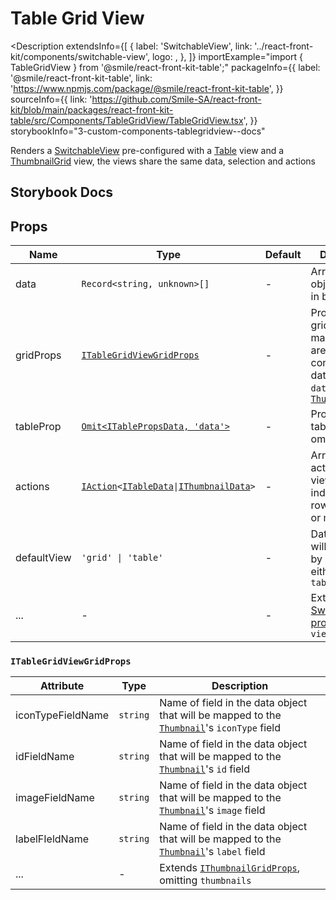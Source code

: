 
# Table Grid View

<Description
  extendsInfo={[
    {
      label: 'SwitchableView',
      link: '../react-front-kit/components/switchable-view',
      logo: <GitHubLogo />,
    },
  ]}
  importExample="import { TableGridView } from '@smile/react-front-kit-table';"
  packageInfo={{
    label: '@smile/react-front-kit-table',
    link: 'https://www.npmjs.com/package/@smile/react-front-kit-table',
  }}
  sourceInfo={{
    link: 'https://github.com/Smile-SA/react-front-kit/blob/main/packages/react-front-kit-table/src/Components/TableGridView/TableGridView.tsx',
  }}
  storybookInfo="3-custom-components-tablegridview--docs"
>
  Renders a [SwitchableView](../react-front-kit/components/switchable-view)
  pre-configured with a [Table](./table) view and a
  [ThumbnailGrid](../react-front-kit/components/thumbnail-grid) view, the views
  share the same data, selection and actions
</Description>

## Storybook Docs

<StorybookEmbed
  storyId="3-custom-components-tablegridview--docs"
  height="2450"
/>

## Props

| Name                  | Type                                                                                                                                                                                                 | Default | Description                                                                                                                                              |
| --------------------- | ---------------------------------------------------------------------------------------------------------------------------------------------------------------------------------------------------- | ------- | -------------------------------------------------------------------------------------------------------------------------------------------------------- |
| data <Required/>      | `Record<string, unknown>[]`                                                                                                                                                                          | -       | Array of data objects, loaded in both views                                                                                                              |
| gridProps <Required/> | [`ITableGridViewGridProps`](#itablegridviewgridprops)                                                                                                                                                | -       | Props for the grid view, field mapping values are used to convert any data object in `data` into [`Thumbnails`](../react-front-kit/components/thumbnail) |
| tableProp <Required/> | [`Omit<ITablePropsData, 'data'>`](./table#props)                                                                                                                                                     | -       | Props for the table view, omitting `data`                                                                                                                |
| actions               | [`IAction`](../shared-types/actions#iactiont)`<`[`ITableData`](./table#itabledatadata-extends-recordstring-unknown)`\|`[`IThumbnailData`](../react-front-kit/components/thumbnail#ithumbnaildata)`>` | -       | Array of actions for both views, either individual row/thumbnail or mass actions                                                                         |
| defaultView           | `'grid' \| 'table'`                                                                                                                                                                                  | -       | Data view that will be active by default, either `grid` or `table`                                                                                       |
| ...                   | -                                                                                                                                                                                                    | -       | Extends [SwitchableView props](../react-front-kit/components/switchable-view#props), omitting `views`                                                    |

### `ITableGridViewGridProps`

| Attribute         | Type     | Description                                                                                                                           |
| ----------------- | -------- | ------------------------------------------------------------------------------------------------------------------------------------- |
| iconTypeFieldName | `string` | Name of field in the data object that will be mapped to the [`Thumbnail`](../react-front-kit/components/thumbnail)'s `iconType` field |
| idFieldName       | `string` | Name of field in the data object that will be mapped to the [`Thumbnail`](../react-front-kit/components/thumbnail)'s `id` field       |
| imageFieldName    | `string` | Name of field in the data object that will be mapped to the [`Thumbnail`](../react-front-kit/components/thumbnail)'s `image` field    |
| labelFIeldName    | `string` | Name of field in the data object that will be mapped to the [`Thumbnail`](../react-front-kit/components/thumbnail)'s `label` field    |
| ...               | -        | Extends [`IThumbnailGridProps`](../react-front-kit/components/thumbnail-grid#props), omitting `thumbnails`                            |
